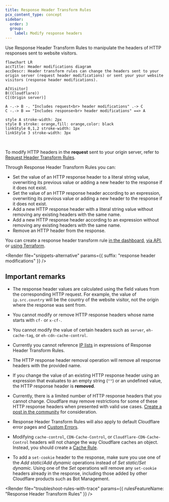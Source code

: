 ```yaml
---
title: Response Header Transform Rules
pcx_content_type: concept
sidebar:
  order: 3
  group:
    label: Modify response headers
---
```



Use Response Header Transform Rules to manipulate the headers of HTTP responses sent to website visitors.

```mermaid
flowchart LR
accTitle: Header modifications diagram
accDescr: Header transform rules can change the headers sent to your origin server (request header modifications) or sent your your website visitors (response header modifications).

A[Visitor]
B((Cloudflare))
C[(Origin server)]

A -.-> B -. "Includes request<br> header modifications" .-> C
C -.-> B == "Includes response<br> header modifications" ==> A

style A stroke-width: 2px
style B stroke: orange,fill: orange,color: black
linkStyle 0,1,2 stroke-width: 1px
linkStyle 3 stroke-width: 3px
```

<br />

To modify HTTP headers in the **request** sent to your origin server, refer to [Request Header Transform Rules](/rules/transform/request-header-modification/).

Through Response Header Transform Rules you can:

- Set the value of an HTTP response header to a literal string value, overwriting its previous value or adding a new header to the response if it does not exist.
- Set the value of an HTTP response header according to an expression, overwriting its previous value or adding a new header to the response if it does not exist.
- Add a new HTTP response header with a literal string value without removing any existing headers with the same name.
- Add a new HTTP response header according to an expression without removing any existing headers with the same name.
- Remove an HTTP header from the response.

You can create a response header transform rule [in the dashboard](/rules/transform/response-header-modification/create-dashboard/), [via API](/rules/transform/response-header-modification/create-api/), or [using Terraform](/terraform/additional-configurations/transform-rules/#create-a-response-header-transform-rule).

<Render
	file="snippets-alternative"
	params={{ suffix: "response header modifications" }}
/>

## Important remarks

- The response header values are calculated using the field values from the corresponding HTTP request. For example, the value of `ip.src.country` will be the country of the website visitor, not the origin where the response was sent from.

- You cannot modify or remove HTTP response headers whose name starts with `cf-` or `x-cf-`.

- You cannot modify the value of certain headers such as `server`, `eh-cache-tag`, or `eh-cdn-cache-control`.

- Currently you cannot reference [IP lists](/waf/tools/lists/custom-lists/#ip-lists) in expressions of Response Header Transform Rules.

- The HTTP response header removal operation will remove all response headers with the provided name.

- If you change the value of an existing HTTP response header using an expression that evaluates to an empty string (`""`) or an undefined value, the HTTP response header is **removed**.

- Currently, there is a limited number of HTTP response headers that you cannot change. Cloudflare may remove restrictions for some of these HTTP response headers when presented with valid use cases. [Create a post in the community](https://community.cloudflare.com) for consideration.

- Response Header Transform Rules will also apply to default Cloudflare error pages and [Custom Errors](/rules/custom-errors/).

- Modifying `cache-control`, `CDN-Cache-Control`, or `Cloudflare-CDN-Cache-Control` headers will not change the way Cloudflare caches an object. Instead, you should create a [Cache Rule](/cache/how-to/cache-rules/).

- To add a `set-cookie` header to the response, make sure you use one of the _Add static_/_Add dynamic_ operations instead of _Set static_/_Set dynamic_. Using one of the _Set_ operations will remove any `set-cookie` headers already in the response, including those added by other Cloudflare products such as Bot Management.

<Render
	file="troubleshoot-rules-with-trace"
	params={{ rulesFeatureName: "Response Header Transform Rules" }}
/>

